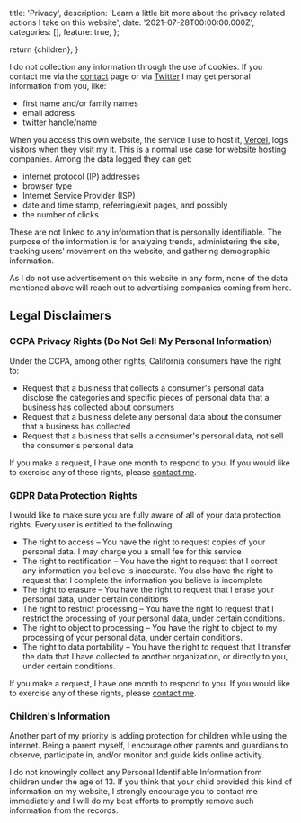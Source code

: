 
  title: 'Privacy',
  description:
    'Learn a little bit more about the privacy related actions I take on this website',
  date: '2021-07-28T00:00:00.000Z',
  categories: [],
  feature: true,
};

  return <BlogPage meta={meta}>{children}</BlogPage>;
}

I do not collection any information through the use of cookies. If you contact me via the [contact](/contact) page or via [Twitter](https://twitter.com/erickpatrick) I may get personal information from you, like:

- first name and/or family names
- email address
- twitter handle/name

When you access this own website, the service I use to host it, [Vercel](https://vercel.com), logs visitors when they visit my it. This is a normal use case for website hosting companies. Among the data logged they can get:

- internet protocol (IP) addresses
- browser type
- Internet Service Provider (ISP)
- date and time stamp, referring/exit pages, and possibly
- the number of clicks

These are not linked to any information that is personally identifiable. The purpose of the information is for analyzing trends, administering the site, tracking users' movement on the website, and gathering demographic information.

As I do not use advertisement on this website in any form, none of the data mentioned above will reach out to advertising companies coming from here.

## Legal Disclaimers

### CCPA Privacy Rights (Do Not Sell My Personal Information)

Under the CCPA, among other rights, California consumers have the right to:

- Request that a business that collects a consumer's personal data disclose the categories and specific pieces of personal data that a business has collected about consumers
- Request that a business delete any personal data about the consumer that a business has collected
- Request that a business that sells a consumer's personal data, not sell the consumer's personal data

If you make a request, I have one month to respond to you. If you would like to exercise any of these rights, please [contact me](/contact).

### GDPR Data Protection Rights

I would like to make sure you are fully aware of all of your data protection rights. Every user is entitled to the following:

- The right to access – You have the right to request copies of your personal data. I may charge you a small fee for this service
- The right to rectification – You have the right to request that I correct any information you believe is inaccurate. You also have the right to request that I complete the information you believe is incomplete
- The right to erasure – You have the right to request that I erase your personal data, under certain conditions
- The right to restrict processing – You have the right to request that I restrict the processing of your personal data, under certain conditions.
- The right to object to processing – You have the right to object to my processing of your personal data, under certain conditions.
- The right to data portability – You have the right to request that I transfer the data that I have collected to another organization, or directly to you, under certain conditions.

If you make a request, I have one month to respond to you. If you would like to exercise any of these rights, please [contact me](/contact).

### Children's Information

Another part of my priority is adding protection for children while using the internet. Being a parent myself, I encourage other parents and guardians to observe, participate in, and/or monitor and guide kids online activity.

I do not knowingly collect any Personal Identifiable Information from children under the age of 13. If you think that your child provided this kind of information on my website, I strongly encourage you to contact me immediately and I will do my best efforts to promptly remove such information from the records.
